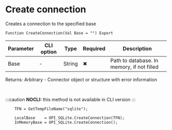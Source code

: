 ﻿---
sidebar_position: 1
---


# Create connection 
 Creates a connection to the specified base



`Function CreateConnection(Val Base = "") Export`

  | Parameter | CLI option | Type | Required | Description |
  |-|-|-|-|-|
  | Base | - | String | &#x2716; | Path to database. In memory, if not filled |

  
  Returns:  Arbitrary - Connector object or structure with error information

<br/>


:::caution
**NOCLI:** this method is not available in CLI version
:::
<br/>



```bsl title="1C:Enterprise/OneScript code example"
    TFN = GetTempFileName("sqlite");

    LocalBase    = OPI_SQLite.CreateConnection(TFN);
    InMemoryBase = OPI_SQLite.CreateConnection();
```
 





